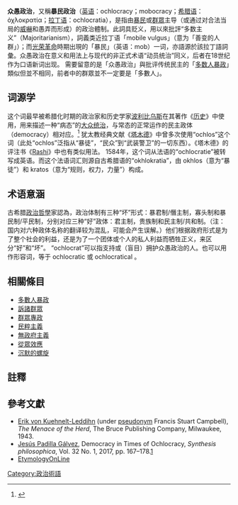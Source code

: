 {{民主}}
{{政体}}
'''众愚政治'''，又稱'''暴民政治'''（[[英语|英语]]：ochlocracy；mobocracy；[[希腊语|希腊语]]：ὀχλοκρατία；[[拉丁语|拉丁语]]：ochlocratia），是指由[[暴民|暴民]]或[[群眾|群眾]]主导（或通过对合法当局的[[恐嚇|威嚇]]和愚弄而形成）的政治體制。此詞具贬义，用以來批評“多数主义”（Majoritarianism），詞義类近拉丁语「mobile vulgus」（意为「善变的人群」）；而[[光荣革命|光荣革命]]時期出現的「暴民」（英语：mob）一词，亦語源於該拉丁語詞彙。众愚政治在意义和用法上与现代的非正式术语“动员统治”同义，后者在18世纪作为口语新词出现。
需要留意的是「众愚政治」與批评传统民主的「[[多數人暴政|多数人暴政]]」類似但並不相同，前者中的群眾並不一定要是「多數人」。

== 词源学 ==
这个词最早被希腊化时期的政治家和历史学家[[波利比乌斯|波利比乌斯]]在其著作《[[歷史_(波利比烏斯)|历史]]》中使用，用来描述一种“病态”的[[民粹|大众统治]]，与常态的正常运作的民主政体（democracy）相对应。<ref>{{Cite web|url=http://www.perseus.tufts.edu/hopper/text.jsp?doc=Plb.+6.4&fromdoc=Perseus:text:1999.01.0234|title=Polybius, Histories, book 6, The Rotation of Polities|accessdate=2018-06-05|author=|date=|work=www.perseus.tufts.edu|publisher=|archive-date=2021-02-25|archive-url=https://web.archive.org/web/20210225064741/http://www.perseus.tufts.edu/hopper/text.jsp?doc=Plb.+6.4&fromdoc=Perseus%3Atext%3A1999.01.0234|dead-url=no}}</ref>
犹太教经典文献《[[塔木德|塔木德]]》中曾多次使用“ochlos”这个词（此处“ochlos”泛指从“暴徒”，“民众”到“武装警卫”的一切东西）。《塔木德》的评注书《[[Rashi|Rashi]]》中也有类似用法。
1584年，这个词从法语的“ochlocratie”被转写成英语。而这个法语词汇则源自古希腊语的“okhlokratia”，由 okhlos（意为“暴徒”）和 kratos（意为“规则，权力，力量”）构成。

== 术语意涵 ==
古希腊[[政治哲學|政治哲學]]家認為，政治体制有三种“坏”形式：暴君制/僭主制，寡头制和暴民制/平民制，分别对应三种“好”政体：君主制，贵族制和民主制/共和制。（注：国内对六种政体名称的翻译较为混乱，可能会产生误解。）他们根据政府形式是为了整个社会的利益，还是为了一个团体或个人的私人利益而牺牲正义，来区分“好”和“坏”。
“ochlocrat”可以指支持或（盲目）拥护众愚政治的人。也可以用作形容词，等于 ochlocratic 或 ochlocratical 。

{{fact|“暴民统治”的威胁来自于以下观点：民主政治应当立法保障[[少数群体|少数群体]]或个人的利益，而暴民统治中，它们被短期煽动和道德恐慌所取代。}}

== 相關條目 ==
* [[多數人暴政|多數人暴政]]
* [[訴諸群眾|訴諸群眾]]
* [[群眾專政|群眾專政]]
* [[民粹主義|民粹主義]]
* [[无政府主义|無政府主義]]
* [[從眾效應|從眾效應]]
* [[沉默的螺旋|沉默的螺旋]]

== 註釋 ==
{{reflist}}

== 參考文獻 ==
{{refbegin}}
* [[Erik_von_Kuehnelt-Leddihn|Erik von Kuehnelt-Leddihn]] (under [[pseudonym|pseudonym]] Francis Stuart Campbell), ''The Menace of the Herd'', The Bruce Publishing Company, Milwaukee, 1943. 
* [[赫苏斯·帕迪利亚·加尔韦斯|Jesús Padilla Gálvez]], Democracy in Times of Ochlocracy, ''Synthesis philosophica'', Vol. 32 No. 1, 2017, pp. 167–178.[http://hrcak.srce.hr/190389] {{Wayback|url=http://hrcak.srce.hr/190389 |date=20171224042438 }}
* [http://www.etymonline.com/index.php?search=ochlocracy&searchmode=none EtymologyOnLine] {{Wayback|url=http://www.etymonline.com/index.php?search=ochlocracy&searchmode=none |date=20170204152923 }}
{{refend}}

[[Category:政治術語|Category:政治術語]]